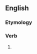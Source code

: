 ==English==

===Etymology===
{{suffix|en|fail|eth}}

===Verb===
{{head|en|verb form}}

# {{en-archaic third-person singular of|fail}}